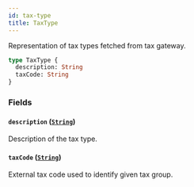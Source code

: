```yaml
---
id: tax-type
title: TaxType
---
```



Representation of tax types fetched from tax gateway.

```graphql
type TaxType {
  description: String
  taxCode: String
}
```


### Fields

#### `description` ([`String`](../../../developer/api-reference/scalars/string))

Description of the tax type.


#### `taxCode` ([`String`](../../../developer/api-reference/scalars/string))

External tax code used to identify given tax group.




